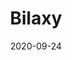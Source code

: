 ---
title: Bilaxy
category: Exchanges & wallet
status: publish
date: 2020-09-24
slug: A short description for this item
website: https://bilaxy.com/trade/IOTX_ETH
twitter:
logo: /img/Bilaxy.png
featured_img: https://wp.gcap1.iotex.io/wp-content/uploads/2020/09/bliaxy.png
telegram:
---